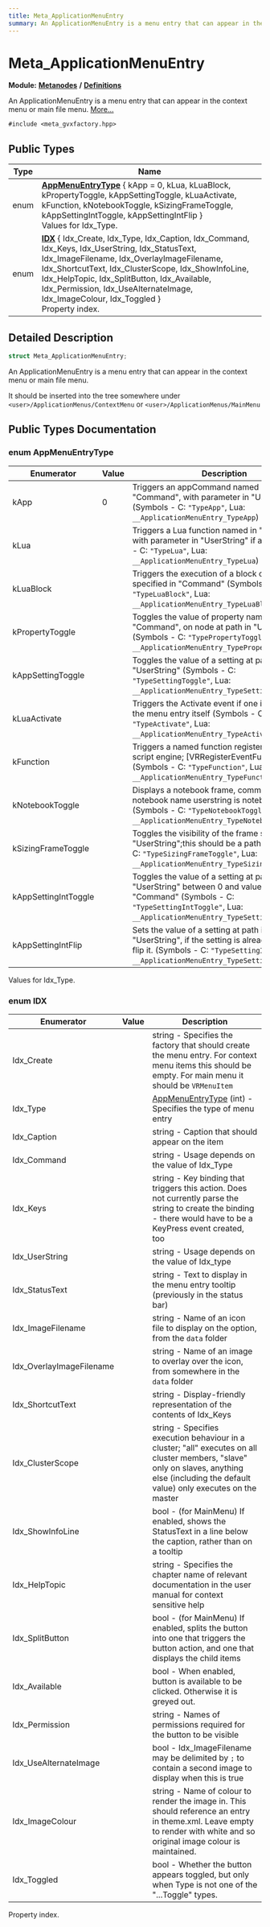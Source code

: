 ```yaml
---
title: Meta_ApplicationMenuEntry
summary: An ApplicationMenuEntry is a menu entry that can appear in the context menu or main file menu. 
---
```


# Meta_ApplicationMenuEntry

**Module:** **[Metanodes](../../modules/metanodes/index.mdx)** **/** **[Definitions](../../modules/metanodes/definitions.mdx)**

An ApplicationMenuEntry is a menu entry that can appear in the context menu or main file menu.  [More...](#detailed-description)

`#include <meta_gvxfactory.hpp>`

## Public Types

| Type           | Name           |
| -------------- | -------------- |
| enum| **[AppMenuEntryType](#enum-appmenuentrytype)** \{ kApp = 0, kLua, kLuaBlock, kPropertyToggle, kAppSettingToggle, kLuaActivate, kFunction, kNotebookToggle, kSizingFrameToggle, kAppSettingIntToggle, kAppSettingIntFlip \}<br />Values for Idx_Type.  |
| enum| **[IDX](#enum-idx)** \{ Idx_Create, Idx_Type, Idx_Caption, Idx_Command, Idx_Keys, Idx_UserString, Idx_StatusText, Idx_ImageFilename, Idx_OverlayImageFilename, Idx_ShortcutText, Idx_ClusterScope, Idx_ShowInfoLine, Idx_HelpTopic, Idx_SplitButton, Idx_Available, Idx_Permission, Idx_UseAlternateImage, Idx_ImageColour, Idx_Toggled \}<br />Property index.  |

## Detailed Description

```cpp
struct Meta_ApplicationMenuEntry;
```

An ApplicationMenuEntry is a menu entry that can appear in the context menu or main file menu. 

It should be inserted into the tree somewhere under `<user>/ApplicationMenus/ContextMenu` or `<user>/ApplicationMenus/MainMenu`

## Public Types Documentation

### enum AppMenuEntryType

| Enumerator | Value | Description |
| ---------- | ----- | ----------- |
| kApp | 0| Triggers an appCommand named by "Command", with parameter in "UserString" (Symbols - C: `"TypeApp"`, Lua: `__ApplicationMenuEntry_TypeApp`)   |
| kLua | | Triggers a Lua function named in "Command", with parameter in "UserString" if any (Symbols - C: `"TypeLua"`, Lua: `__ApplicationMenuEntry_TypeLua`)   |
| kLuaBlock | | Triggers the execution of a block of Lua code specified in "Command" (Symbols - C: `"TypeLuaBlock"`, Lua: `__ApplicationMenuEntry_TypeLuaBlock`)   |
| kPropertyToggle | | Toggles the value of property named in "Command", on node at path in "UserString" (Symbols - C: `"TypePropertyToggle"`, Lua: `__ApplicationMenuEntry_TypePropertyToggle`)   |
| kAppSettingToggle | | Toggles the value of a setting at path in "UserString" (Symbols - C: `"TypeSettingToggle"`, Lua: `__ApplicationMenuEntry_TypeSettingToggle`)   |
| kLuaActivate | | Triggers the Activate event if one is present on the menu entry itself (Symbols - C: `"TypeActivate"`, Lua: `__ApplicationMenuEntry_TypeActivate`)   |
| kFunction | | Triggers a named function registered with the script engine; [VRRegisterEventFunction (Symbols - C: `"TypeFunction"`, Lua: `__ApplicationMenuEntry_TypeFunction`)   |
| kNotebookToggle | | Displays a notebook frame, command is notebook name userstring is notebook pane. (Symbols - C: `"TypeNotebookToggle"`, Lua: `__ApplicationMenuEntry_TypeNotebookToggle`)   |
| kSizingFrameToggle | | Toggles the visibility of the frame specified in "UserString";this should be a path (Symbols - C: `"TypeSizingFrameToggle"`, Lua: `__ApplicationMenuEntry_TypeSizingFrameToggle`)   |
| kAppSettingIntToggle | | Toggles the value of a setting at path in "UserString" between 0 and value specified in "Command" (Symbols - C: `"TypeSettingIntToggle"`, Lua: `__ApplicationMenuEntry_TypeSettingIntToggle`)   |
| kAppSettingIntFlip | | Sets the value of a setting at path in "UserString", if the setting is already set then flip it. (Symbols - C: `"TypeSettingIntFlip"`, Lua: `__ApplicationMenuEntry_TypeSettingIntFlip`)   |

Values for Idx_Type. 

### enum IDX

| Enumerator | Value | Description |
| ---------- | ----- | ----------- |
| Idx_Create | | string - Specifies the factory that should create the menu entry. For context menu items this should be empty. For main menu it should be `VRMenuItem`  |
| Idx_Type | | [AppMenuEntryType](#enum-appmenuentrytype) (int) - Specifies the type of menu entry   |
| Idx_Caption | | string - Caption that should appear on the item   |
| Idx_Command | | string - Usage depends on the value of Idx_Type   |
| Idx_Keys | | string - Key binding that triggers this action. Does not currently parse the string to create the binding - there would have to be a KeyPress event created, too   |
| Idx_UserString | | string - Usage depends on the value of Idx_type   |
| Idx_StatusText | | string - Text to display in the menu entry tooltip (previously in the status bar)   |
| Idx_ImageFilename | | string - Name of an icon file to display on the option, from the `data` folder   |
| Idx_OverlayImageFilename | | string - Name of an image to overlay over the icon, from somewhere in the `data` folder   |
| Idx_ShortcutText | | string - Display-friendly representation of the contents of Idx_Keys   |
| Idx_ClusterScope | | string - Specifies execution behaviour in a cluster; "all" executes on all cluster members, "slave" only on slaves, anything else (including the default value) only executes on the master   |
| Idx_ShowInfoLine | | bool - (for MainMenu) If enabled, shows the StatusText in a line below the caption, rather than on a tooltip   |
| Idx_HelpTopic | | string - Specifies the chapter name of relevant documentation in the user manual for context sensitive help   |
| Idx_SplitButton | | bool - (for MainMenu) If enabled, splits the button into one that triggers the button action, and one that displays the child items   |
| Idx_Available | | bool - When enabled, button is available to be clicked. Otherwise it is greyed out.   |
| Idx_Permission | | string - Names of permissions required for the button to be visible   |
| Idx_UseAlternateImage | | bool - Idx_ImageFilename may be delimited by `;` to contain a second image to display when this is true   |
| Idx_ImageColour | | string - Name of colour to render the image in. This should reference an entry in theme.xml. Leave empty to render with white and so original image colour is maintained.   |
| Idx_Toggled | | bool - Whether the button appears toggled, but only when Type is not one of the "...Toggle" types.   |

Property index. 

